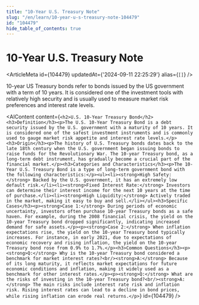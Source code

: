```yaml
---
title: "10-Year U.S. Treasury Note"
slug: "/en/learn/10-year-u-s-treasury-note-104479"
id: "104479"
hide_table_of_contents: true
---
```



# 10-Year U.S. Treasury Note

<ArticleMeta id={104479} updatedAt={'2024-09-11 22:25:29'} alias={`[]`} />
<div className='border-solid border-b border-t-0 my-4 border-[var(--ifm-color-gray-300)]' />

10-year US Treasury bonds refer to bonds issued by the US government with a term of 10 years. It is considered one of the investment tools with relatively high security and is usually used to measure market risk preferences and interest rate levels.

<AIContent content={`<h2>U.S. 10-Year Treasury Bond</h2><h3>Definition</h3><p>The U.S. 10-Year Treasury Bond is a debt security issued by the U.S. government with a maturity of 10 years. It is considered one of the safest investment instruments and is commonly used to gauge market risk appetite and interest rate levels.</p><h3>Origin</h3><p>The history of U.S. Treasury bonds dates back to the late 18th century when the U.S. government began issuing bonds to raise funds for the Revolutionary War. The 10-year Treasury bond, as a long-term debt instrument, has gradually become a crucial part of the financial market.</p><h3>Categories and Characteristics</h3><p>The 10-Year U.S. Treasury Bond is a type of long-term government bond with the following characteristics:</p><ul><li><strong>High Safety:</strong> Backed by the U.S. government, it has an extremely low default risk.</li><li><strong>Fixed Interest Rate:</strong> Investors can determine their interest income for the next 10 years at the time of purchase.</li><li><strong>High Liquidity:</strong> Actively traded in the market, making it easy to buy and sell.</li></ul><h3>Specific Cases</h3><p><strong>Case 1:</strong> During periods of economic uncertainty, investors often purchase 10-year Treasury bonds as a safe haven. For example, during the 2008 financial crisis, the yield on the 10-year Treasury bond dropped significantly, indicating increased demand for safe assets.</p><p><strong>Case 2:</strong> When inflation expectations rise, the yield on the 10-year Treasury bond typically increases. For instance, in early 2021, due to expectations of economic recovery and rising inflation, the yield on the 10-year Treasury bond rose from 0.9% to 1.7%.</p><h3>Common Questions</h3><p><strong>Q:</strong> Why is the 10-year Treasury bond considered a benchmark for market interest rates?<br/><strong>A:</strong> Because of its long maturity, it reflects market expectations for future economic conditions and inflation, making it widely used as a benchmark for other interest rates.</p><p><strong>Q:</strong> What are the risks of investing in the 10-year Treasury bond?<br/><strong>A:</strong> The main risks include interest rate risk and inflation risk. Rising interest rates can lead to a decline in bond prices, while rising inflation can erode real returns.</p>`} id={104479} />
